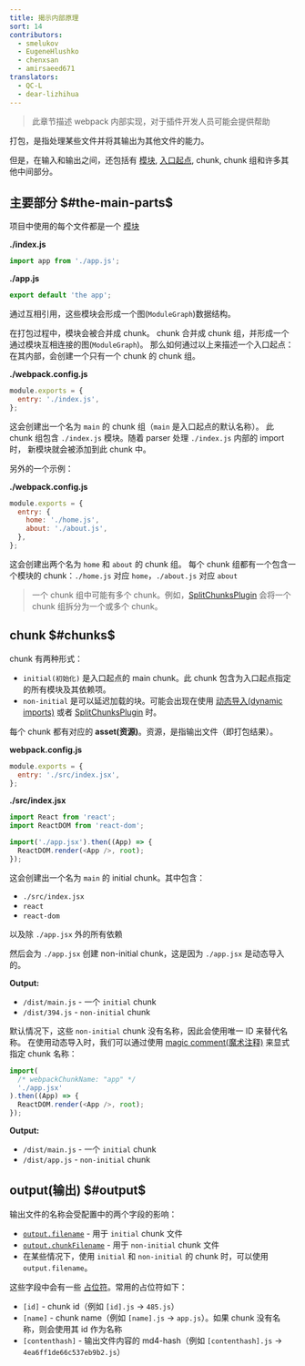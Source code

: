 ```yaml
---
title: 揭示内部原理
sort: 14
contributors:
  - smelukov
  - EugeneHlushko
  - chenxsan
  - amirsaeed671
translators:
  - QC-L
  - dear-lizhihua
---
```


> 此章节描述 webpack 内部实现，对于插件开发人员可能会提供帮助

打包，是指处理某些文件并将其输出为其他文件的能力。

但是，在输入和输出之间，还包括有 [模块](/concepts/modules/), [入口起点](/concepts/entry-points/), chunk, chunk 组和许多其他中间部分。

## 主要部分 $#the-main-parts$

项目中使用的每个文件都是一个 [模块](/concepts/modules/)

**./index.js**

```js
import app from './app.js';
```

**./app.js**

```js
export default 'the app';
```

通过互相引用，这些模块会形成一个图(`ModuleGraph`)数据结构。

在打包过程中，模块会被合并成 chunk。
chunk 合并成 chunk 组，并形成一个通过模块互相连接的图(`ModuleGraph`)。
那么如何通过以上来描述一个入口起点：在其内部，会创建一个只有一个 chunk 的 chunk 组。

**./webpack.config.js**

```js
module.exports = {
  entry: './index.js',
};
```

这会创建出一个名为 `main` 的 chunk 组（`main` 是入口起点的默认名称）。
此 chunk 组包含 `./index.js` 模块。随着 parser 处理 `./index.js` 内部的 import 时， 新模块就会被添加到此 chunk 中。

另外的一个示例：

**./webpack.config.js**

```js
module.exports = {
  entry: {
    home: './home.js',
    about: './about.js',
  },
};
```

这会创建出两个名为 `home` 和 `about` 的 chunk 组。
每个 chunk 组都有一个包含一个模块的 chunk：`./home.js` 对应 `home`，`./about.js` 对应 `about`

> 一个 chunk 组中可能有多个 chunk。例如，[SplitChunksPlugin](/plugins/split-chunks-plugin/) 会将一个 chunk 组拆分为一个或多个 chunk。

## chunk $#chunks$

chunk 有两种形式：

- `initial(初始化)` 是入口起点的 main chunk。此 chunk 包含为入口起点指定的所有模块及其依赖项。
- `non-initial` 是可以延迟加载的块。可能会出现在使用 [动态导入(dynamic imports)](/guides/code-splitting/#dynamic-imports) 或者 [SplitChunksPlugin](/plugins/split-chunks-plugin/) 时。

每个 chunk 都有对应的 **asset(资源)**。资源，是指输出文件（即打包结果）。

**webpack.config.js**

```js
module.exports = {
  entry: './src/index.jsx',
};
```

**./src/index.jsx**

```js
import React from 'react';
import ReactDOM from 'react-dom';

import('./app.jsx').then((App) => {
  ReactDOM.render(<App />, root);
});
```

这会创建出一个名为 `main` 的 initial chunk。其中包含：

- `./src/index.jsx`
- `react`
- `react-dom`

以及除 `./app.jsx` 外的所有依赖

然后会为 `./app.jsx` 创建 non-initial chunk，这是因为 `./app.jsx` 是动态导入的。

**Output:**

- `/dist/main.js` - 一个 `initial` chunk
- `/dist/394.js` - `non-initial` chunk

默认情况下，这些 `non-initial` chunk 没有名称，因此会使用唯一 ID 来替代名称。
在使用动态导入时，我们可以通过使用 [magic comment(魔术注释)](/api/module-methods/#magic-comments) 来显式指定 chunk 名称：

```js
import(
  /* webpackChunkName: "app" */
  './app.jsx'
).then((App) => {
  ReactDOM.render(<App />, root);
});
```

**Output:**

- `/dist/main.js` - 一个 `initial` chunk
- `/dist/app.js` - `non-initial` chunk

## output(输出) $#output$

输出文件的名称会受配置中的两个字段的影响：

- [`output.filename`](/configuration/output/#outputfilename) - 用于 `initial` chunk 文件
- [`output.chunkFilename`](/configuration/output/#outputchunkfilename) - 用于 `non-initial` chunk 文件
- 在某些情况下，使用 `initial` 和 `non-initial` 的 chunk 时，可以使用 `output.filename`。

这些字段中会有一些 [占位符](/configuration/output/#template-strings)。常用的占位符如下：

- `[id]` - chunk id（例如 `[id].js` -> `485.js`）
- `[name]` - chunk name（例如 `[name].js` -> `app.js`）。如果 chunk 没有名称，则会使用其 id 作为名称
- `[contenthash]` - 输出文件内容的 md4-hash（例如 `[contenthash].js` -> `4ea6ff1de66c537eb9b2.js`）

